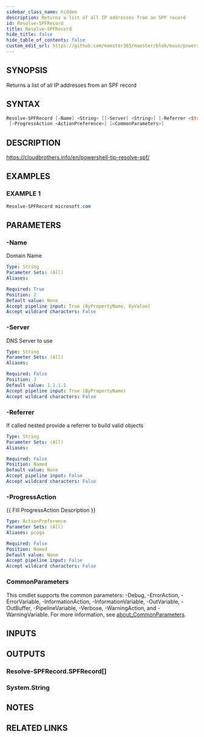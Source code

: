 ```yaml
---
sidebar_class_name: hidden
description: Returns a list of all IP addresses from an SPF record
id: Resolve-SPFRecord
title: Resolve-SPFRecord
hide_title: false
hide_table_of_contents: false
custom_edit_url: https://github.com/maester365/maester/blob/main/powershell/public/Resolve-SPFRecord.ps1
---
```


## SYNOPSIS

Returns a list of all IP addresses from an SPF record

## SYNTAX

```powershell
Resolve-SPFRecord [-Name] <String> [[-Server] <String>] [-Referrer <String>]
 [-ProgressAction <ActionPreference>] [<CommonParameters>]
```

## DESCRIPTION

https://cloudbrothers.info/en/powershell-tip-resolve-spf/

## EXAMPLES

### EXAMPLE 1

```powershell
Resolve-SPFRecord microsoft.com
```

## PARAMETERS

### -Name

Domain Name

```yaml
Type: String
Parameter Sets: (All)
Aliases:

Required: True
Position: 2
Default value: None
Accept pipeline input: True (ByPropertyName, ByValue)
Accept wildcard characters: False
```

### -Server

DNS Server to use

```yaml
Type: String
Parameter Sets: (All)
Aliases:

Required: False
Position: 3
Default value: 1.1.1.1
Accept pipeline input: True (ByPropertyName)
Accept wildcard characters: False
```

### -Referrer

If called nested provide a referrer to build valid objects

```yaml
Type: String
Parameter Sets: (All)
Aliases:

Required: False
Position: Named
Default value: None
Accept pipeline input: False
Accept wildcard characters: False
```

### -ProgressAction

\{\{ Fill ProgressAction Description \}\}

```yaml
Type: ActionPreference
Parameter Sets: (All)
Aliases: proga

Required: False
Position: Named
Default value: None
Accept pipeline input: False
Accept wildcard characters: False
```

### CommonParameters

This cmdlet supports the common parameters: -Debug, -ErrorAction, -ErrorVariable, -InformationAction, -InformationVariable, -OutVariable, -OutBuffer, -PipelineVariable, -Verbose, -WarningAction, and -WarningVariable. For more information, see [about_CommonParameters](http://go.microsoft.com/fwlink/?LinkID=113216).

## INPUTS

## OUTPUTS

### Resolve-SPFRecord.SPFRecord[]

### System.String
## NOTES

## RELATED LINKS
